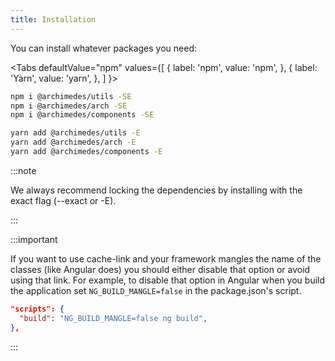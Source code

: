 ```yaml
---
title: Installation
---
```



You can install whatever packages you need:

<Tabs
  defaultValue="npm"
  values={[
    { label: 'npm', value: 'npm', },
    { label: 'Yarn', value: 'yarn', },
  ]
}>
<TabItem value="npm">

```bash
npm i @archimedes/utils -SE
npm i @archimedes/arch -SE
npm i @archimedes/components -SE
```

</TabItem>
<TabItem value="yarn">

```bash
yarn add @archimedes/utils -E
yarn add @archimedes/arch -E
yarn add @archimedes/components -E
```

</TabItem>
</Tabs>

:::note

We always recommend locking the dependencies by installing with the exact flag (--exact or -E).

:::

:::important

If you want to use cache-link and your framework mangles the name of the classes (like Angular does) you should either disable that option or avoid using that link. For example, to disable that option in Angular when you build the application set `NG_BUILD_MANGLE=false` in the package.json's script.

```json
"scripts": {
  "build": "NG_BUILD_MANGLE=false ng build",
},

```

:::
